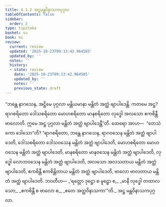 ```yaml
---
title: 4.1.2 အဋ္ဌမန္တဝိနာသကပုဂ္ဂလ
tableOfContents: false
sidebar:
  order: 2
type: tipitaka
basket: su
book: mi
review:
  current: review
  updated: '2025-10-23T09:13:42.964585'
  updated_by: ''
  notes: ''
  history:
  - state: review
    date: '2025-10-23T09:13:42.964585'
    updated_by: ''
    notes: ''
    previous_state: draft
---
```



<ReviewStatus review={frontmatter.review} showDetails={true} />

<HypothesisAnnotation frontmatter={frontmatter} />

<DynamicBreadcrumb />

<Division number="115" book="mi" e="ch" v="28">

<Paragraph number="531" book="mi">
“ဘန္တေ နာဂသေန, အဋ္ဌိမေ ပုဂ္ဂလာ မန္တိယမာနာ မန္တိတံ အတ္ထံ ဗျာပါဒေန္တိ. ကတမေ အဋ္ဌ? ရာဂစရိတော ဒေါသစရိတော မောဟစရိတော မာနစရိတော လုဒ္ဓေါ အလသော ဧကစိန္တီ ဗာလောတိ. ဣမေ အဋ္ဌ ပုဂ္ဂလာ မန္တိတံ အတ္ထံ ဗျာပါဒေန္တီ”တိ.
</Paragraph>

<Paragraph number="532" book="mi">
ထေရော အာဟ—  “တေသံ ကော ဒေါသော”တိ? “ရာဂစရိတော, ဘန္တေ နာဂသေန, ရာဂဝသေန မန္တိတံ အတ္ထံ ဗျာပါဒေတိ, ဒေါသစရိတော ဒေါသဝသေန မန္တိတံ အတ္ထံ ဗျာပါဒေတိ, မောဟစရိတော မောဟဝသေန မန္တိတံ အတ္ထံ ဗျာပါဒေတိ, မာနစရိတော မာနဝသေန မန္တိတံ အတ္ထံ ဗျာပါဒေတိ, လုဒ္ဓေါ လောဘဝသေန မန္တိတံ အတ္ထံ ဗျာပါဒေတိ, အလသော အလသတာယ မန္တိတံ အတ္ထံ ဗျာပါဒေတိ, ဧကစိန္တီ ဧကစိန္တိတာယ မန္တိတံ အတ္ထံ ဗျာပါဒေတိ, ဗာလော ဗာလတာယ မန္တိတံ အတ္ထံ ဗျာပါဒေတိ. ဘဝတီဟ—
</Paragraph>

<Paragraph number="533" type="verses" book="mi">
_‘ရတ္တော ဒုဋ္ဌော စ မူဠှော စ,_  
_မာနီ လုဒ္ဓေါ တထာလသော;_  
_ဧကစိန္တီ စ ဗာလော စ,_  
_ဧတေ အတ္ထဝိနာသကာ’”တိ._  


</Paragraph>
</Division>

<Paragraph number="534" type="center" book="mi">
အဋ္ဌ မန္တဝိနာသကပုဂ္ဂလာ.
</Paragraph>